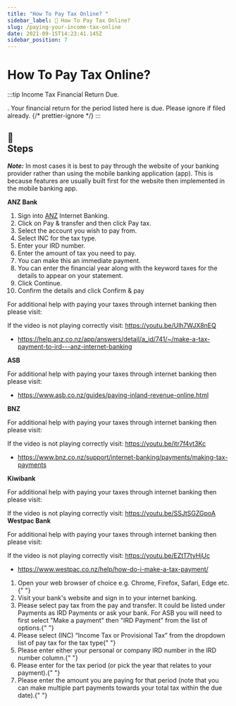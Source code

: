 ```yaml
---
title: "How To Pay Tax Online? "
sidebar_label: 🔮 How To Pay Tax Online?
slug: /paying-your-income-tax-online
date: 2021-09-15T14:23:41.145Z
sidebar_position: 7
---
```


# <Dynamic /> How To Pay Tax Online?


:::tip Income Tax Financial Return Due.

<GetIncTaxPeriods />. Your financial return for the period listed here is due.
Please ignore if filed already.
{/* prettier-ignore */}
:::

## <div class="emoji">📃</div> Steps 

**_Note:_** In most cases it is best to pay through the website of your banking provider rather than using the mobile banking application (app). This is because features are usually built first for the website then implemented in the mobile banking app.

<!-- For instructions on how to pay taxes online using your internet banking please click here. -->

<Tabs>
  <TabItem value="anz" label="ANZ">
    <strong>ANZ Bank</strong> <br />
    <ol>
        <li>Sign into <a href="https://anz.co.nz">ANZ</a> Internet Banking.</li>
        <li>Click on Pay & transfer and then click Pay tax.</li>
        <li>Select the account you wish to pay from.</li>
        <li>Select INC for the tax type.</li>
        <li>Enter your IRD number.</li>
        <li>Enter the amount of tax you need to pay.</li>
        <li>You can make this an immediate payment.</li>
        <li>You can enter the financial year along with the keyword taxes for the details to appear on your statement.</li>
        <li>Click Continue.</li>
        <li>Confirm the details and click Confirm & pay</li>
    </ol>
    <p>
      For additional help with paying your taxes through internet banking then
      please visit:
    </p>
    <div class="player-wrapper">
    <ReactPlayer
      controls="true"
      width="100%"
      height="100%"
      url="https://youtu.be/Ulh7WJX8nEQ"
    />
    </div>
    If the video is not playing correctly visit: <a href="https://youtu.be/Ulh7WJX8nEQ">https://youtu.be/Ulh7WJX8nEQ</a>
    <ul>
      <li>
        <a href="https://help.anz.co.nz/app/answers/detail/a_id/741/~/make-a-tax-payment-to-ird---anz-internet-banking">
          https://help.anz.co.nz/app/answers/detail/a_id/741/~/make-a-tax-payment-to-ird---anz-internet-banking
        </a>
      </li>
    </ul>
  </TabItem>
  <TabItem value="asb" label="ASB">
    <strong>ASB</strong> <br />
    <p>
      For additional help with paying your taxes through internet banking then
      please visit:
    </p>
    <ul>
      <li>
        <a href="https://www.asb.co.nz/guides/paying-inland-revenue-online.html">
          https://www.asb.co.nz/guides/paying-inland-revenue-online.html
        </a>
      </li>
    </ul>
  </TabItem>
  <TabItem value="bnz" label="BNZ">
    <strong>BNZ</strong> <br />
    <p>
      For additional help with paying your taxes through internet banking then
      please visit:
    </p>
    <div class="player-wrapper">
      <ReactPlayer
        controls="true"
        url="https://youtu.be/itr7f4vt3Kc"
        width="100%"
        height="100%"
      />
    </div>
    If the video is not playing correctly visit: <a href="https://youtu.be/itr7f4vt3Kc">
      https://youtu.be/itr7f4vt3Kc
    </a>
    <ul>
      <li>
        <a href="https://www.bnz.co.nz/support/internet-banking/payments/making-tax-payments">
          https://www.bnz.co.nz/support/internet-banking/payments/making-tax-payments
        </a>
      </li>
    </ul>
  </TabItem>
  <TabItem value="kiwibank" label="Kiwibank">
    <strong>Kiwibank</strong> <br />
    <p>
      For additional help with paying your taxes through internet banking then
      please visit:
    </p>
       <div class="player-wrapper">
         <ReactPlayer
          controls="true"
          url="https://youtu.be/SSJtSGZGpoA"
          width="100%"
          height="100%"
          />
       </div>
    If the video is not playing correctly visit: <a href="https://youtu.be/SSJtSGZGpoA">https://youtu.be/SSJtSGZGpoA</a>
  </TabItem>
  <TabItem value="westpac" label="Westpac">
    <strong>Westpac Bank</strong> <br />
    <p>
      For additional help with paying your taxes through internet banking then
      please visit:
    </p>

<div class="player-wrapper">
  <ReactPlayer
    controls="true"
    url="https://youtu.be/EZtT7tyHjUc"
    width="100%"
    height="100%"
  />
</div>
If the video is not playing correctly visit: <a href="https://youtu.be/EZtT7tyHjUc">
  https://youtu.be/EZtT7tyHjUc
</a>

<ul>
  <li>
    <a href="https://www.westpac.co.nz/help/how-do-i-make-a-tax-payment/">
      https://www.westpac.co.nz/help/how-do-i-make-a-tax-payment/
    </a>
  </li>
</ul>

  </TabItem>
  <TabItem value="other" label="Other" default>
    <ol>
      <li>
        Open your web browser of choice e.g. Chrome, Firefox, Safari, Edge
        etc.{" "}
      </li>
      <li>Visit your bank's website and sign in to your internet banking. </li>
      <li>
        Please select pay tax from the pay and transfer. It could be listed
        under Payments as IRD Payments or ask your bank. For ASB you will need
        to first select "Make a payment" then "IRD Payment" from the list of
        options.{" "}
      </li>
      <li>
        Please select (INC) “Income Tax or Provisional Tax” from the dropdown
        list of pay tax for the tax type{" "}
      </li>
      <li>
        Please enter either your personal or company IRD number in the IRD
        number column.{" "}
      </li>
      <li>
        Please enter <GetIncTaxPeriods YearEndOnly /> for the tax period (or
        pick the year that relates to your payment).{" "}
      </li>
      <li>
        Please enter the amount you are paying for that period (note that you
        can make multiple part payments towards your total tax within the due
        date).{" "}
      </li>
    </ol>
  </TabItem>
</Tabs>

